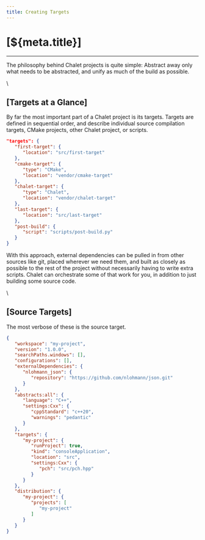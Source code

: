 ```yaml
---
title: Creating Targets
---
```


# [${meta.title}]

---

The philosophy behind Chalet projects is quite simple: Abstract away only what needs to be abstracted, and unify as much of the build as possible.

\\

## [Targets at a Glance]

By far the most important part of a Chalet project is its targets. Targets are defined in sequential order, and describe individual source compilation targets, CMake projects, other Chalet project, or scripts.

```json
"targets": {
   "first-target": {
      "location": "src/first-target"
   },
   "cmake-target": {
      "type": "CMake",
      "location": "vendor/cmake-target"
   },
   "chalet-target": {
      "type": "Chalet",
      "location": "vendor/chalet-target"
   },
   "last-target": {
      "location": "src/last-target"
   },
   "post-build": {
      "script": "scripts/post-build.py"
   }
}
```

With this approach, external dependencies can be pulled in from other sources like git, placed wherever we need them, and built as closely as possible to the rest of the project without necessarily having to write extra scripts. Chalet can orchestrate some of that work for you, in addition to just building some source code. 

\\

## [Source Targets]

The most verbose of these is the source target. 


```json
{
   "workspace": "my-project",
   "version": "1.0.0",
   "searchPaths.windows": [],
   "configurations": [],
   "externalDependencies": {
      "nlohmann_json": {
         "repository": "https://github.com/nlohmann/json.git"
      }
   },
   "abstracts:all": {
      "language": "C++",
      "settings:Cxx": {
         "cppStandard": "c++20",
         "warnings": "pedantic"
      }
   },
   "targets": {
      "my-project": {
         "runProject": true,
         "kind": "consoleApplication",
         "location": "src",
         "settings:Cxx": {
            "pch": "src/pch.hpp"
         }
      }
   },
   "distribution": {
      "my-project": {
         "projects": [
            "my-project"
         ]
      }
   }
}
```


<!-- nav:/getting-started: -->
